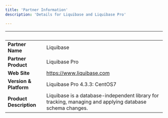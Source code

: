 ```yaml
---
title: 'Partner Information'
description: 'Details for Liquibase and Liquibase Pro'

---
```

| &nbsp;     | &nbsp; |
| ----------- | ----------- |
| **Partner Name**      | Liquibase       |
| **Partner Product**   |  Liquibase Pro       |
| **Web Site**      |    https://www.liquibase.com   |
| **Version & Platform**   |  Liquibase Pro 4.3.3: CentOS7      |
| **Product Description**      |  Liquibase is a database-independent library for tracking, managing and applying database schema changes.     |
